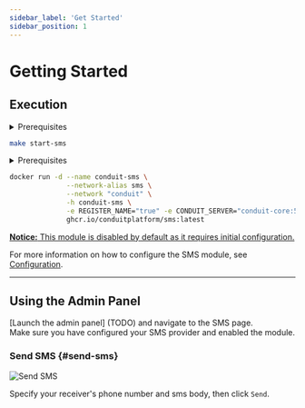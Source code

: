 ```yaml
---
sidebar_label: 'Get Started'
sidebar_position: 1
---
```



# Getting Started

## Execution

<Tabs>
<TabItem value="makefile" label="Makefile">
<details><summary>Prerequisites</summary>

``` bash
curl -L https://raw.githubusercontent.com/ConduitPlatform/Conduit/latest/docker/Makefile > Makefile
make create-network
make start-core
make start-database
```
</details>

``` bash
make start-sms
```
</TabItem>

<TabItem value="docker" label="Docker">
<details><summary>Prerequisites</summary>

``` bash
# Set up the Container Network
docker network create conduit

# Start Redis
docker run -d --name conduit-redis \
              --network-alias redis \
              --network "conduit" \
              -h conduit-redis \
              -p 6379:6379 \
              docker.io/library/redis:latest

# Start Conduit
docker run -d --name conduit-core \
              --network-alias conduit \
              --network "conduit" \
              -h conduit-core \
              -p 55152:55152 -p 3000:3000 -p 3001:3001 \
              -e REDIS_HOST="conduit-redis" -e REDIS_PORT="6379" \
              ghcr.io/conduitplatform/conduit:latest

# Start MongoDB
docker run -d --name conduit-mongo \
              --network-alias mongo \
              --network "conduit" \
              -h conduit-mongo \
              -p 27017:27017 \
              docker.io/library/mongo:latest

# Start Database
docker run -d --name conduit-database \
              --network-alias database \
              --network "conduit" \
              -h conduit-database \
              -e REGISTER_NAME="true" -e CONDUIT_SERVER="conduit-core:55152" \
              -e DB_TYPE="mongodb" \
              -e DB_CONN_URI="mongodb://conduit-mongo:27017" \
              ghcr.io/conduitplatform/database:latest
```
</details>

``` bash
docker run -d --name conduit-sms \
              --network-alias sms \
              --network "conduit" \
              -h conduit-sms \
              -e REGISTER_NAME="true" -e CONDUIT_SERVER="conduit-core:55152" \
              ghcr.io/conduitplatform/sms:latest
```
</TabItem>
</Tabs>

<ins><strong>Notice:</strong> This module is disabled by default as it requires initial configuration.</ins>

For more information on how to configure the SMS module, see [Configuration](config.mdx).

-------------------------------------------------

## Using the Admin Panel

[Launch the admin panel] (TODO) and navigate to the SMS page.<br />
Make sure you have configured your SMS provider and enabled the module.

### Send SMS {#send-sms}

![Send SMS](/img/modules/sms/admin/send_sms.png)

Specify your receiver's phone number and sms body, then click `Send`.
